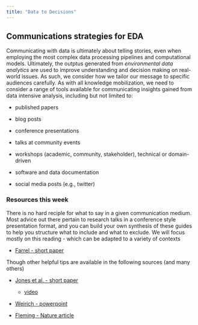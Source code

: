 ```yaml
---
title: "Data to Decisions"
---
```


## Communications strategies for EDA

Communicating with data is ultimately about telling stories, even when employing the most complex data processing pipelines and computational models. Ultimately, the outptus generated from *environmental data analytics* are used to improve understanding and decision making on real-world issues. As such, we consider how we tailor our message to specific audiences carefully. As with all knowledge mobilization, we need to consider a range of tools available for communicating insights gained from data intensive analysis, including but not limited to:

-   published papers

-   blog posts

-   conference presentations

-   talks at community events

-   workshops (academic, community, stakeholder), technical or domain-driven

-   software and data documentation

-   social media posts (e.g., twitter)

### Resources this week

There is no hard reciple for what to say in a given communication medium. Most advice out there pertain to research talks in a conference style presentation format, and you can build your own synthesis of these guides to help you structure what to include and what to exclude. We will focus mostly on this reading - which can be adapted to a variety of contexts

-   [Farrel - short paper](http://computersciencestudent.com/resources/ResearchTalkJohnFarrell.html)

Though other helpful tips are available in the following sources (and many others)

-   [Jones et al. - short paper](https://www.microsoft.com/en-us/research/wp-content/uploads/2016/08/giving-a-talk.pdf)

    -   [video](https://www.microsoft.com/en-us/research/academic-program/give-great-research-talk/)

-   [Weirich - powerpoint](https://www.cis.upenn.edu/~sweirich/talks/plmw15-giving-a-talk.pdf)

-   [Fleming - Nature article](https://www.nature.com/articles/d41586-018-07780-5)
